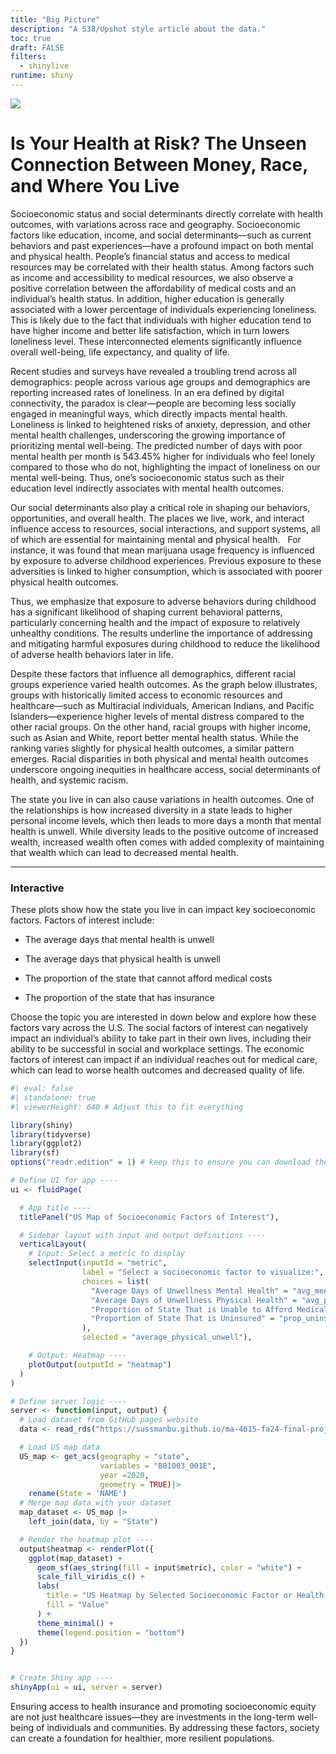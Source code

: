 ```yaml
---
title: "Big Picture"
description: "A 538/Upshot style article about the data."
toc: true
draft: FALSE
filters:
  - shinylive
runtime: shiny
---
```


![](images/publicmentalhealth.jpg)

# Is Your Health at Risk? The Unseen Connection Between Money, Race, and Where You Live

Socioeconomic status and social determinants directly correlate with health outcomes, with variations across race and geography. Socioeconomic factors like education, income, and social determinants—such as current behaviors and past experiences—have a profound impact on both mental and physical health. People's financial status and access to medical resources may be correlated with their health status. Among factors such as income and accessibility to medical resources, we also observe a positive correlation between the affordability of medical costs and an individual's health status. In addition, higher education is generally associated with a lower percentage of individuals experiencing loneliness. This is likely due to the fact that individuals with higher education tend to have higher income and better life satisfaction, which in turn lowers loneliness level. These interconnected elements significantly influence overall well-being, life expectancy, and quality of life. 

Recent studies and surveys have revealed a troubling trend across all demographics: people across various age groups and demographics are reporting increased rates of loneliness. In an era defined by digital connectivity, the paradox is clear—people are becoming less socially engaged in meaningful ways, which directly impacts mental health. Loneliness is linked to heightened risks of anxiety, depression, and other mental health challenges, underscoring the growing importance of prioritizing mental well-being. The predicted number of days with poor mental health per month is 543.45% higher for individuals who feel lonely compared to those who do not, highlighting the impact of loneliness on our mental well-being. Thus, one’s socioeconomic status such as their education level indirectly associates with mental health outcomes.

Our social determinants also play a critical role in shaping our behaviors, opportunities, and overall health. The places we live, work, and interact influence access to resources, social interactions, and support systems, all of which are essential for maintaining mental and physical health.   For instance, it was found that mean marijuana usage frequency is influenced by exposure to adverse childhood experiences. Previous exposure to these adversities is linked to higher consumption, which is associated with poorer physical health outcomes.

Thus, we emphasize that exposure to adverse behaviors during childhood has a significant likelihood of shaping current behavioral patterns, particularly concerning health and the impact of exposure to relatively unhealthy conditions. The results underline the importance of addressing and mitigating harmful exposures during childhood to reduce the likelihood of adverse health behaviors later in life.

Despite these factors that influence all demographics, different racial groups experience varied health outcomes. As the graph below illustrates, groups with historically limited access to economic resources and healthcare—such as Multiracial individuals, American Indians, and Pacific Islanders—experience higher levels of mental distress compared to the other racial groups. On the other hand, racial groups with higher income, such as Asian and White, report better mental health status. While the ranking varies slightly for physical health outcomes, a similar pattern emerges. Racial disparities in both physical and mental health outcomes underscore ongoing inequities in healthcare access, social determinants of health, and systemic racism. 

The state you live in can also cause variations in health outcomes. One of the relationships is how increased diversity in a state leads to higher personal income levels, which then leads to more days a month that mental health is unwell. While diversity leads to the positive outcome of increased wealth, increased wealth often comes with added complexity of maintaining that wealth which can lead to decreased mental health. 

------------------------------------------------------------------------

### Interactive

These plots show how the state you live in can impact key socioeconomic factors. Factors of interest include:

-   The average days that mental health is unwell

-   The average days that physical health is unwell

-   The proportion of the state that cannot afford medical costs

-   The proportion of the state that has insurance

Choose the topic you are interested in down below and explore how these factors vary across the U.S. The social factors of interest can negatively impact an individual’s ability to take part in their own lives, including their ability to be successful in social and workplace settings. The economic factors of interest can impact if an individual reaches out for medical care, which can lead to worse health outcomes and decreased quality of life.

```r
#| eval: false
#| standalone: true
#| viewerHeight: 640 # Adjust this to fit everything

library(shiny)
library(tidyverse)
library(ggplot2)
library(sf)
options("readr.edition" = 1) # keep this to ensure you can download the data

# Define UI for app ----
ui <- fluidPage(

  # App title ----
  titlePanel("US Map of Socioeconomic Factors of Interest"),

  # Sidebar layout with input and output definitions ----
  verticalLayout(
    # Input: Select a metric to display
    selectInput(inputId = "metric",
                label = "Select a socioeconomic factor to visualize:",
                choices = list(
                  "Average Days of Unwellness Mental Health" = "avg_ment_unwell_days",
                  "Average Days of Unwellness Physical Health" = "avg_physical_unwell_days",
                  "Proportion of State That is Unable to Afford Medical Costs" = "prop_cannot_afford",
                  "Proportion of State That is Uninsured" = "prop_uninsured"
                ),
                selected = "average_physical_unwell"),

    # Output: Heatmap ----
    plotOutput(outputId = "heatmap")
  )
)

# Define server logic ----
server <- function(input, output) {
  # Load dataset from GitHub pages website
  data <- read_rds("https://sussmanbu.github.io/ma-4615-fa24-final-project-group-6/shinydataset/shiny_table.rds")

  # Load US map data
  US_map <- get_acs(geography = "state",
                    variables = "B01003_001E",
                    year =2020,
                    geometry = TRUE)|>
    rename(State = 'NAME')
  # Merge map data with your dataset
  map_dataset <- US_map |>
    left_join(data, by = "State")

  # Render the heatmap plot ----
  output$heatmap <- renderPlot({
    ggplot(map_dataset) +
      geom_sf(aes_string(fill = input$metric), color = "white") +
      scale_fill_viridis_c() +
      labs(
        title = "US Heatmap by Selected Socioeconomic Factor or Health Status",
        fill = "Value"
      ) +
      theme_minimal() +
      theme(legend.position = "bottom")
  })
}


# Create Shiny app ----
shinyApp(ui = ui, server = server)

```


Ensuring access to health insurance and promoting socioeconomic equity are not just healthcare issues—they are investments in the long-term well-being of individuals and communities. By addressing these factors, society can create a foundation for healthier, more resilient populations.
